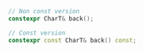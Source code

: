 ```cpp
// Non const version
constexpr CharT& back();

// Const version
constexpr const CharT& back() const;
```
